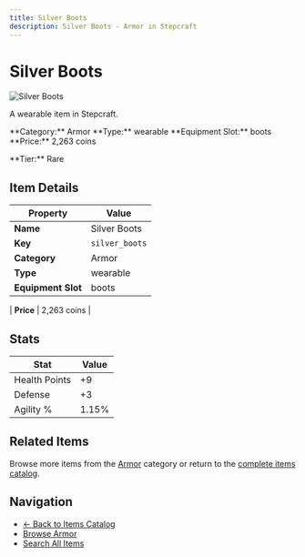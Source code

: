```yaml
---
title: Silver Boots
description: Silver Boots - Armor in Stepcraft
---
```


# Silver Boots

<div className="flex items-start gap-6 mb-8">
  <div className="flex-shrink-0">
    <img src="/assets/resources/smithing/silver_boots.png" alt="Silver Boots" className="w-24 h-24 border rounded-lg" />
  </div>
  <div className="flex-1">
    <div className="space-y-2">
      <p className="text-lg text-muted-foreground">A wearable item in Stepcraft.</p>
      <div className="flex flex-wrap gap-4 text-sm">
        <span className="px-2 py-1 bg-blue-100 dark:bg-blue-900 rounded-md">
          **Category:** Armor
        </span>
        <span className="px-2 py-1 bg-green-100 dark:bg-green-900 rounded-md">
          **Type:** wearable
        </span>
        <span className="px-2 py-1 bg-purple-100 dark:bg-purple-900 rounded-md">
          **Equipment Slot:** boots
        </span>
        <span className="px-2 py-1 bg-yellow-100 dark:bg-yellow-900 rounded-md">
          **Price:** 2,263 coins
        </span>
      </div>
      <p className="text-sm font-medium">**Tier:** Rare</p>
    </div>
  </div>
</div>

## Item Details

| Property | Value |
|----------|-------|
| **Name** | Silver Boots |
| **Key** | `silver_boots` |
| **Category** | Armor |
| **Type** | wearable |
| **Equipment Slot** | boots |

| **Price** | 2,263 coins |


## Stats

| Stat | Value |
|------|-------|
| Health Points | +9 |
| Defense | +3 |
| Agility % | 1.15% |

## Related Items

Browse more items from the [Armor](/items#armor) category or return to the [complete items catalog](/items).

## Navigation

- [← Back to Items Catalog](/items)
- [Browse Armor](/items#armor)
- [Search All Items](/items)
